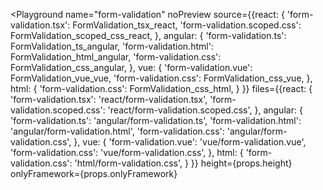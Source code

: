 

<Playground
  name="form-validation"
  noPreview
  source={{react: {
             'form-validation.tsx': FormValidation_tsx_react,
             'form-validation.scoped.css': FormValidation_scoped_css_react,
           },
           angular: {
             'form-validation.ts': FormValidation_ts_angular,
             'form-validation.html': FormValidation_html_angular,
             'form-validation.css': FormValidation_css_angular,
           },
           vue: {
             'form-validation.vue': FormValidation_vue_vue,
             'form-validation.css': FormValidation_css_vue,
           },
           html: {
             'form-validation.css': FormValidation_css_html,
           }
}}
  files={{react: {
            'form-validation.tsx': 'react/form-validation.tsx',
            'form-validation.scoped.css': 'react/form-validation.scoped.css',
          },
          angular: {
            'form-validation.ts': 'angular/form-validation.ts',
            'form-validation.html': 'angular/form-validation.html',
            'form-validation.css': 'angular/form-validation.css',
          },
          vue: {
            'form-validation.vue': 'vue/form-validation.vue',
            'form-validation.css': 'vue/form-validation.css',
          },
          html: {
            'form-validation.css': 'html/form-validation.css',
          }
}}
  height={props.height}
  onlyFramework={props.onlyFramework}
></Playground>
